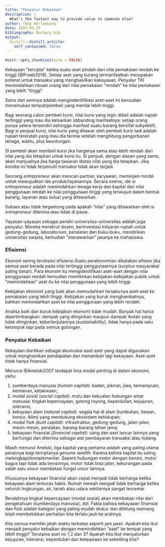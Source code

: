 ```yaml
---
title: "Penyalur Kebaikan"
description: |
  What's the fastest way to provide value to someone else?
author: Tedy Herlambang
date: 2022-03-25
bibliography: BurSary.bib
output:
  distill::distill_article:
    self_contained: false
---
```



```r
knitr::opts_chunk$set(echo = FALSE)
```

Kekayaan "tercipta" ketika suatu aset pindah dari nilai pemakaian rendah ke tinggi (@Froeb2018). Setiap aset yang kurang termanfaatkan merupakan potensi untuk transaksi yang menghasilkan kekayaaan. Penyalur TKI memindahkan ribuan orang dari nilai pemakaian "rendah" ke nilai pemakaian yang lebih "tinggi".

Sains dan seninya adalah mengindentifikasi aset-aset ini kemudian menemukan tempat/pembeli yang menilai lebih tinggi.

Bagi seorang calon pembeli kursi, nilai kursi yang ingin dibeli adalah rupiah tertinggi yang mau dia keluarkan (dibanding manfaatnya: setiap orang punya selera tersendiri sehingga manfaat suatu barang bersifat subyektif). Bagi si penjual kursi, nilai kursi yang ditawar oleh pembeli kursi tadi adalah rupiah terendah yang mau dia terima setelah menghitung pengorbanan tenaga, waktu, plus keuntungan.

Si pembeli akan membeli kursi jika harganya sama atau lebih rendah dari nilai yang dia tetapkan untuk kursi itu. Si penjual, dengan alasan yang sama, akan menjualnya jika harga tawaran diatas nilai yang dia tetapkan. Jika kondisi ini tidak terpenuhi transaksi tidak akan terjadi.

Seorang *entrepreneur* akan mencari partner, karyawan, meminjam modal untuk mewujudkan ide produk/layanannya. Secara esensi, ide si *entrepreneur* adalah memindahkan tenaga kerja dan kapital dari nilai penggunaan rendah ke nilai penggunaan tinggi yang terwujud dalam bentuk barang, layanan atau solusi yang ditawarkan.

Sukses atau tidak tergantung pada apakah "nilai" yang ditawarkan oleh si *entrepreneur* diterima atau tidak di pasar.

Yayasan-yayasan sebagai pendiri universitas-universitas adalah juga penyalur. Mereka merekrut dosen, berinvestasi milyaran rupiah untuk gedung-gedung, laboratorium, peralatan dan buku-buku, mendirikan universitas swasta, kemudian "menawarkan" jasanya ke mahasiswa.

### Efisiensi

Ekonom sering terobsesi efisiensi.Suatu perekonomian dikatakan efisien jika semua aset berada pada nilai tertinggi penggunaannya (surplus masyarakat paling besar). Para ekonom itu mengidentifikasi aset-aset dengan nilai penggunaan rendah kemudian memikirkan kebijakan-kebijakan publik untuk "memindahkan" aset itu ke nilai penggunaan yang lebih tinggi.

Kebijakan ekonomi yang baik akan memudahkan tersalurnya aset-aset ke pemakaian yang lebih tinggi. Kebijakan yang buruk menghambatnya, bahkan memindahkan aset ke nilai penggunaan yang lebih rendah.

Analisa baik dan buruk kebijakan ekonomi tidak mudah. Banyak hal harus dipertimbangkan: dampak yang diinginkan maupun dampak ikutan yang tidak diinginkan, keberlanjutannya (*sustainability*), tidak hanya pada satu kelompok tapi pada semua golongan.

### Penyalur Kebaikan

Kekayaan diartikan sebagai akumulasi aset-aset yang dapat digunakan untuk menghasilkan pendapatan dan menambah lagi kekayaan. Aset-aset tidak hanya finansial.

Menurut @Anielski2007 terdapat lima modal penting di dalam ekonomi, yaitu:

1.  sumberdaya manusia (*human capital*): badan, pikiran, jiwa, kemampuan, keimanan, ketakwaan;
2.  modal sosial (*social capital*): mutu dan kekuatan hubungan antar manusia: tingkat kepercayaan, gotong royong, keperdulian, kejujuran, toleransi;
3.  kekayaan alam (*natural capital*): segala hal di alam (tumbuhan, hewan, kontur, iklim) yang mendukung ekosistem kehidupan;
4.  modal fisik (*built capital*): infrastruktur, gedung-gedung, jalan-jalan, mesin-mesin, peralatan, barang-barang tahan lama;
5.  kekayaan finansial (*financial capital*): uang dan aset lancar lainnya yang berfungsi dan diterima sebagai alat pembayaran transaksi atau hutang.

Masih menurut Anelski, tiga kapital yang pertama adalah yang paling utama perannya bagi terciptanya *genuine wealth*. Karena kelima kapital itu saling melengkapi/komplementer. Seperti hubungan motor dengan bensin, motor bagus tapi tidak ada bensinnya, motor tidak bisa jalan, kekurangan pada salah satu unsur membatasi fungsi unsur lainnya.

Khususnya kekayaan finansial akan cepat menjadi tidak berharga ketika kekayaan alam terkuras habis. Rumah mewah menjadi tidak berharga ketika seluruh lingkungan, air, tanah atau udara sekitarnya sangat tercemar.

Rendahnya tingkat kepercayaan (modal sosial) akan membatasi nilai dari pengetahuan (sumberdaya manusia), dst. Fakta bahwa kekayaaan finansial dan fisik adalah kategori yang paling mudah diukur dan dihitung memang telah membelokkan perhatian kita terlalu jauh ke arahnya.

Kita semua memiliki jatah waktu terbatas seperti jam pasir. Apakah kita ikut menjadi penyalur kebaikan dengan memindahkan "aset" ke tempat yang lebih tinggi? Terutama aset no 1,2 dan 3? Apakah kita ikut menyalurkan kejujuran, toleransi, keperdulian dan ketaqwaan ke sekeliling kita?


<!-- AddToAny BEGIN -->
<div class="a2a_kit a2a_kit_size_16 a2a_default_style"; data-a2a-url="https://bangtedy.github.io/" data-a2a-title="Penyalur Kebaikan">
<a class="a2a_button_whatsapp"></a>
<a class="a2a_button_telegram"></a>
<a class="a2a_button_facebook"></a>
<a class="a2a_button_twitter"></a>
</div>
<script async src="https://static.addtoany.com/menu/page.js"></script>
<!-- AddToAny END -->



